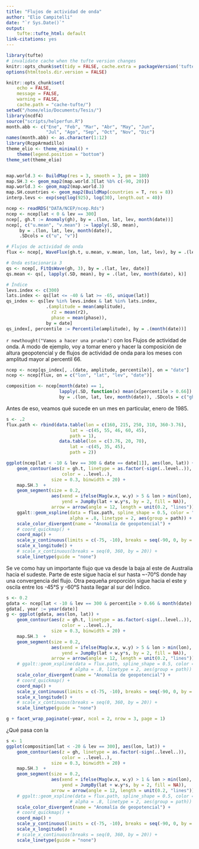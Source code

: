 ```yaml
---
title: "Flujos de actividad de onda"
author: "Elio Campitelli"
date: "`r Sys.Date()`"
output:
    tufte::tufte_html: default
link-citations: yes
---
```


```r
library(tufte)
# invalidate cache when the tufte version changes
knitr::opts_chunk$set(tidy = FALSE, cache.extra = packageVersion('tufte'))
options(htmltools.dir.version = FALSE)

knitr::opts_chunk$set(
    echo = FALSE,
    message = FALSE,
    warning = FALSE, 
    cache.path = "cache-tufte/")
setwd("/home/elio/Documents/Tesis/")
library(ncdf4)
source("scripts/helperfun.R")
month.abb <- c("Ene", "Feb", "Mar", "Abr", "May", "Jun",
               "Jul", "Ago", "Sep", "Oct", "Nov", "Dic")
names(month.abb) <- as.character(1:12)
library(RcppArmadillo)
theme_elio <- theme_minimal() +
    theme(legend.position = "bottom")
theme_set(theme_elio)


map.world.3 <- BuildMap(res = 3, smooth = 3, pm = 180)
map.SH.3 <- geom_map2(map.world.3[lat %b% c(-90, 20)])
map.world.3 <- geom_map2(map.world.3)
map.SH.countries <- geom_map2(BuildMap(countries = T, res = 8))
interp.levs <- exp(seq(log(925), log(30), length.out = 40))
```


```r
ncep <- readRDS("DATA/NCEP/ncep.Rds")
ncep <- ncep[lat < 0 & lev == 300]
ncep[, gh.t := Anomaly(gh), by = .(lon, lat, lev, month(date))]
ncep[, c("u.mean", "v.mean") := lapply(.SD, mean), 
     by = .(lon, lat, lev, month(date)), 
     .SDcols = c("u", "v")]

# Flujos de actividad de onda
flux <- ncep[, WaveFlux(gh.t, u.mean, v.mean, lon, lat, lev), by = .(lev, date)]

# Onda estacionaria 3
qs <- ncep[, FitQsWave(gh, 3), by = .(lat, lev, date)]
qs.mean <- qs[, lapply(.SD, mean), by = .(lat, lev, month(date), k)]

# Índice
levs.index <- c(300)
lats.index <- qs[lat <= -40 & lat >= -65, unique(lat)]
qs_index <- qs[lev %in% levs.index & lat %in% lats.index, 
               .(amplitude = mean(amplitude),
                 r2 = mean(r2),
                 phase = mean(phase)), 
               by = date]
qs_index[, percentile := Percentile(amplitude), by = .(month(date))]

```

`r newthought("Vamos a hacer una prueba")` con los Flujos de actividad de onda. A modo de ejemplo, voy a tomar enero y hacer la composición de altura geopotencial y de flujos de actividad de onda para los meses con amplitud mayor al percentil 66. 

```r
ncep <- ncep[qs_index[, .(date, amplitude, percentile)], on = "date"]
ncep <- ncep[flux, on = c("lon", "lat", "lev", "date")]

composition <- ncep[month(date) == 1,
                    lapply(.SD, function(x) mean(x[percentile > 0.66]) - mean(x)),
                    by = .(lon, lat, lev, month(date)), .SDcols = c("gh", "w.x", "w.y")]
```

Antes de eso, veamos qué sucede en un mes en particular, enero de 1985.

```r
s <- .2
flux.path <- rbind(data.table(lon = c(160, 215, 250, 310, 360-3.76),
                        lat = -c(45, 55, 46, 60, 45), 
                        path = 1), 
                    data.table(lon = c(3.76, 20, 70),
                        lat = -c(45, 35, 45),
                        path = 2))

ggplot(ncep[lat < -10 & lev == 300 & date == date[1]], aes(lon, lat)) +
    geom_contour(aes(z = gh.t, linetype = as.factor(-sign(..level..)),
                     color = ..level..),
                 size = 0.3, binwidth = 20) +
    map.SH.3  +
    geom_segment(size = 0.2, 
                 aes(xend = ifelse(Mag(w.x, w.y) > 5 & lon > min(lon), lon + w.x*s, NA),
                     yend = JumpBy(lat + w.y*s, by = 2, fill = NA)),
                 arrow = arrow(angle = 12, length = unit(0.2, "lines"))) +
    ggalt::geom_xspline(data = flux.path, spline_shape = 0.5, color = "purple",
                        alpha = .8, linetype = 2, aes(group = path)) +
    scale_color_divergent(name = "Anomalía de geopotencial") +
    # coord_quickmap() +
    coord_map() +
    scale_y_continuous(limits = c(-75, -10), breaks = seq(-90, 0, by = 20)) +
    scale_x_longitude() +
    # scale_x_continuous(breaks = seq(0, 360, by = 20)) +
    scale_linetype(guide = "none")
```

Se ve como hay un importante flujo que va desde la baja al este de Australia hacia el sudeste. Parte de este sigue hacia el sur hasta \~-70°S donde hay una convergencia del flujo. Otra pequeña proporción sigue hacia el este y oscila entre los -45°S y -60°S hasta llegar al sur del Índico. 


```r
s <- 0.2
gdata <- ncep[lat < -10 & lev == 300 & percentile > 0.66 & month(date) == 1]
gdata[, year := year(date)]
g <- ggplot(gdata, aes(lon, lat)) +
    geom_contour(aes(z = gh.t, linetype = as.factor(-sign(..level..)),
                     color = ..level..),
                 size = 0.3, binwidth = 20) +
    map.SH.3  +
    geom_segment(size = 0.2, 
                 aes(xend = ifelse(Mag(w.x, w.y) > 5 & lon > min(lon), lon + w.x*s, NA),
                     yend = JumpBy(lat + w.y*s, by = 2, fill = NA)),
                 arrow = arrow(angle = 12, length = unit(0.2, "lines"))) +
    # ggalt::geom_xspline(data = flux.path, spline_shape = 0.5, color = "purple",
                        # alpha = .8, linetype = 2, aes(group = path)) +
    scale_color_divergent(name = "Anomalía de geopotencial") +
    # coord_quickmap() +
    coord_map() +
    scale_y_continuous(limits = c(-75, -10), breaks = seq(-90, 0, by = 20)) +
    scale_x_longitude() +
    # scale_x_continuous(breaks = seq(0, 360, by = 20)) +
    scale_linetype(guide = "none") 

g + facet_wrap_paginate(~year, ncol = 2, nrow = 3, page = 1)
```


¿Qué pasa con la 



```r
s <- 1
ggplot(composition[lat < -20 & lev == 300], aes(lon, lat)) +
    geom_contour(aes(z = gh, linetype = as.factor(-sign(..level..)),
                     color = ..level..),
                 size = 0.3, binwidth = 20) +
    map.SH.3  +
    geom_segment(size = 0.2, 
                 aes(xend = ifelse(Mag(w.x, w.y) > 1 & lon > min(lon), lon + w.x*s, NA),
                     yend = JumpBy(lat + w.y*s, by = 2, fill = NA)),
                 arrow = arrow(angle = 12, length = unit(0.2, "lines"))) +
    # ggalt::geom_xspline(data = flux.path, spline_shape = 0.5, color = "purple",
                        # alpha = .8, linetype = 2, aes(group = path)) +
    scale_color_divergent(name = "Anomalía de geopotencial") +
    # coord_quickmap() +
    coord_map() +
    scale_y_continuous(limits = c(-75, -10), breaks = seq(-90, 0, by = 20)) +
    scale_x_longitude() +
    # scale_x_continuous(breaks = seq(0, 360, by = 20)) +
    scale_linetype(guide = "none")
```




